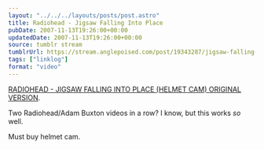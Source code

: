 ```yaml
---
layout: "../../../layouts/posts/post.astro"
title: Radiohead - Jigsaw Falling Into Place
pubDate: 2007-11-13T19:26:00+00:00
updatedDate: 2007-11-13T19:26:00+00:00
source: tumblr stream
tumblrUrl: https://stream.anglepoised.com/post/19343287/jigsaw-falling-into-place-helmet-cam-original
tags: ["linklog"]
format: "video"
---
```



<YouTube id="https://www.youtube.com/watch?v=UKrsBVFsfIQ" />

[RADIOHEAD - JIGSAW FALLING INTO PLACE (HELMET CAM) ORIGINAL VERSION][1].

Two Radiohead/Adam Buxton videos in a row? I know, but this works _so_ well.

Must buy helmet cam.

[1]: https://www.youtube.com/watch?v=UKrsBVFsfIQ
